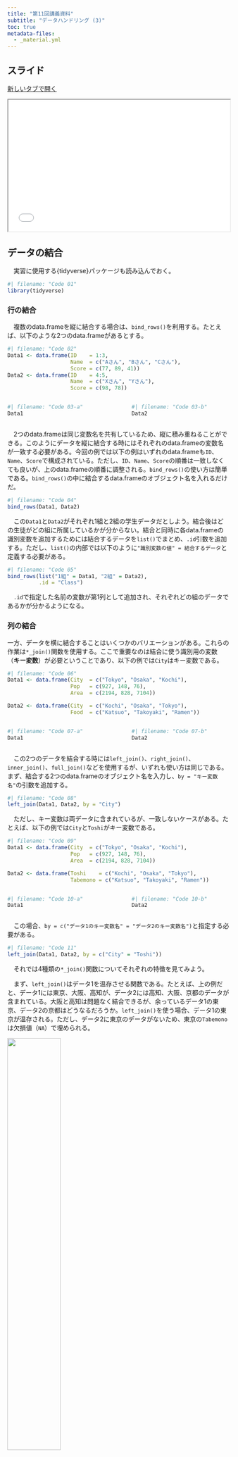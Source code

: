 ```yaml
---
title: "第11回講義資料"
subtitle: "データハンドリング (3)"
toc: true
metadata-files: 
  - _material.yml
---
```


## スライド {.unlisted}

<a href="../../slides/micro/handling3.html" class="btn btn-primary btn-sm" target="_blank" role="button"><i class="bi bi-window"></i> 新しいタブで開く</a>

```{=html}
<iframe class="slide-deck" src="../../slides/micro/handling3.html" width="100%" style="aspect-ratio: 16 / 9.5;"></iframe>
```

## データの結合

　実習に使用する{tidyverse}パッケージも読み込んでおく。

```r
#| filename: "Code 01"
library(tidyverse)
```

### 行の結合

　複数のdata.frameを縦に結合する場合は、`bind_rows()`を利用する。たとえば、以下のような2つのdata.frameがあるとする。

```r
#| filename: "Code 02"
Data1 <- data.frame(ID    = 1:3, 
                    Name  = c("Aさん", "Bさん", "Cさん"),
                    Score = c(77, 89, 41))
Data2 <- data.frame(ID    = 4:5, 
                    Name  = c("Xさん", "Yさん"),
                    Score = c(98, 78))
```

:::: {.columns}

::: {.column width=48%}
```r
#| filename: "Code 03-a"
Data1
```
:::

::: {.column width=4%}

:::

::: {.column width=48%}
```r
#| filename: "Code 03-b"
Data2
```
:::

::::

　2つのdata.frameは同じ変数名を共有しているため、縦に積み重ねることができる。このようにデータを縦に結合する時にはそれぞれのdata.frameの変数名が一致する必要がある。今回の例では以下の例はいずれのdata.frameも`ID`、`Name`、`Score`で構成されている。ただし、`ID`、`Name`、`Score`の順番は一致しなくても良いが、上のdata.frameの順番に調整される。`bind_rows()`の使い方は簡単である。`bind_rows()`の中に結合するdata.frameのオブジェクト名を入れるだけだ。

```r
#| filename: "Code 04"
bind_rows(Data1, Data2)
```

　この`Data1`と`Data2`がそれぞれ1組と2組の学生データだとしよう。結合後はどの生徒がどの組に所属しているかが分からない。結合と同時に各data.frameの識別変数を追加するためには結合するデータを`list()`でまとめ、`.id`引数を追加する。ただし、`list()`の内部では以下のように`"識別変数の値" = 結合するデータ`と定義する必要がある。

```r
#| filename: "Code 05"
bind_rows(list("1組" = Data1, "2組" = Data2),
          .id = "Class")
```

　`.id`で指定した名前の変数が第1列として追加され、それぞれどの組のデータであるかが分かるようになる。

### 列の結合

一方、データを横に結合することはいくつかのバリエーションがある。これらの作業は`*_join()`関数を使用する。ここで重要なのは結合に使う識別用の変数（**キー変数**）が必要ということであり、以下の例では`City`はキー変数である。

```r
#| filename: "Code 06"
Data1 <- data.frame(City  = c("Tokyo", "Osaka", "Kochi"),
                    Pop   = c(927, 148, 76),
                    Area  = c(2194, 828, 7104))

Data2 <- data.frame(City  = c("Kochi", "Osaka", "Tokyo"),
                    Food  = c("Katsuo", "Takoyaki", "Ramen"))
```

:::: {.columns}

::: {.column width=48%}
```r
#| filename: "Code 07-a"
Data1
```
:::

::: {.column width=4%}
:::

::: {.column width=48%}
```r
#| filename: "Code 07-b"
Data2
```
:::

::::

　この2つのデータを結合する時には`left_join()`、`right_join()`、`inner_join()`、`full_join()`などを使用するが、いずれも使い方は同じである。まず、結合する2つのdata.frameのオブジェクト名を入力し、`by = "キー変数名"`の引数を追加する。

```r
#| filename: "Code 08"
left_join(Data1, Data2, by = "City")
```

　ただし、キー変数は両データに含まれているが、一致しないケースがある。たとえば、以下の例では`City`と`Toshi`がキー変数である。

```r
#| filename: "Code 09"
Data1 <- data.frame(City  = c("Tokyo", "Osaka", "Kochi"),
                    Pop   = c(927, 148, 76),
                    Area  = c(2194, 828, 7104))

Data2 <- data.frame(Toshi    = c("Kochi", "Osaka", "Tokyo"),
                    Tabemono = c("Katsuo", "Takoyaki", "Ramen"))
```

:::: {.columns}

::: {.column width=48%}
```r
#| filename: "Code 10-a"
Data1
```
:::

::: {.column width=4%}
:::

::: {.column width=48%}
```r
#| filename: "Code 10-b"
Data2
```
:::

::::

　この場合、`by = c("データ1のキー変数名" = "データ2のキー変数名")`と指定する必要がある。

```r
#| filename: "Code 11"
left_join(Data1, Data2, by = c("City" = "Toshi"))
```

　それでは4種類の`*_join()`関数についてそれぞれの特徴を見てみよう。

　まず、`left_join()`はデータ1を温存させる関数である。たとえば、上の例だと、データ1には東京、大阪、高知が、データ2には高知、大阪、京都のデータが含まれている。大阪と高知は問題なく結合できるが、余っているデータ1の東京、データ2の京都はどうなるだろうか。`left_join()`を使う場合、データ1の東京が温存される。ただし、データ2に東京のデータがないため、東京の`Tabemono`は欠損値（`NA`）で埋められる。

:::{layout-ncol=2}
![](Figs/handling3/Merge_Left.png){width=49% fig-align="center"}

![](Figs/handling3/left-join.gif){width=49% fig-align="center"}
:::

　一方、`right_join()`はデータ2が温存される。つまり、京都の行が残り、京都の`Pop`と`Area`は欠損値となる。


:::{layout-ncol=2}
![](Figs/handling3/Merge_Right.png){width=49% fig-align="center"}

![](Figs/handling3/right-join.gif){width=49% fig-align="center"}
:::

　`inner_join()`は両データに同時に存在する行のみが結合対象となるため、大阪と高知の行のみが結合される。

:::{layout-ncol=2}
![](Figs/handling3/Merge_Inner.png){width=49% fig-align="center"}

![](Figs/handling3/inner-join.gif){width=49% fig-align="center"}
:::

　最後に、`full_join()`はデータ1とデータ2すべてを温存させ、欠損しているセルは欠損値（`NA`）で埋められる。

:::{layout-ncol=2}
![](Figs/handling3/Merge_Full.png){width=49% fig-align="center"}

![](Figs/handling3/full-join.gif){width=49% fig-align="center"}
:::

それでは以下のデータで実際に比較してみよう。

```r
#| filename: "Code 12"
df1 <- tibble(Pref  = c("東京", "大阪", "京都"),
              Score = c(3.5, 4, 4.2))
df2 <- tibble(Pref  = c("東京", "大阪", "高知"),
              N     = c(3220, 1325, 111))
```

:::: {.columns}

::: {.column width=48%}
```r
#| filename: "Code 13-a"
df1
```
:::

::: {.column width=4%}
:::

::: {.column width=48%}
```r
#| filename: "Code 13-b"
df2
```
:::

::::

　それぞれの`*_join()`関数の動きを実際に確認してみよう。

:::: {.columns}

::: {.column width=48%}
```r
#| filename: "Code 14-a"
left_join(df1, df2, by = "Pref")
```
:::

::: {.column width=4%}
:::

::: {.column width=48%}
```r
#| filename: "Code 14-b"
right_join(df1, df2, by = "Pref")
```
:::

::::

:::: {.columns}

::: {.column width=48%}
```r
#| filename: "Code 14-c"
inner_join(df1, df2, by = "Pref")
```
:::

::: {.column width=4%}
:::

::: {.column width=48%}
```r
#| filename: "Code 14-d"
full_join(df1, df2, by = "Pref")
```
:::

::::

　キー変数が複数あることもある。たとえば、以下のように分析の単位（=行）が地域$\times$年度である可能性もあろう。

:::: {.columns}

::: {.column width=49%}
```r
#| filename: "Code 15-a"
df3 <- tibble(Country = c("A", "A", "A", 
                          "B", "B", "B",
                          "C", "C", "C"),
              Year    = c(2020, 2021, 2022, 
                          2020, 2021, 2022,
                          2020, 2021, 2022),
              GDP     = c(100, 150, 200,
                          100, 120, 120,
                          200, 180, 90))

df3
```
:::

::: {.column width=2%}
:::

::: {.column width=49%}
```r
#| filename: "Code 15-b"
df4 <- tibble(Country = c("A", "B", "C", 
                          "A", "B", "C",
                          "A", "B", "C"),
              Year    = c(2020, 2020, 2020, 
                          2021, 2021, 2021,
                          2022, 2022, 2022),
              Pop     = c(1000, 8000, 5000,
                          1100, 7000, 6000,
                          1100, 8000, 7800))

df4
```
:::

::::

　この場合、`Country`、または`Year`のみをキー変数として使うのではなく、両方をキー変数として使う必要がある。複数のキー変数を指定するときには`by = c("キー変数1", "キー変数2")`のように指定する。

```r
#| filename: "Code 16"
left_join(df3, df4, by = c("Country", "Year"))
```

## 整然データ構造

　Tidy dataとはHadley Wickhamが提唱した**データ分析に適したデータ構造**であり、日本語では**整然データ**、または簡潔データとも訳される。整然データはパソコンにとって読みやすいデータであり、Rにおける多くの分析はこの整然データを基づいて行われる。ただし、パソコンにとって読みやすいデータが必ずしも人間にとって読みやすいデータであることを意味するわけではない。2つが一致する場合もあれば、一致しない場合もある。{tidyr}パッケージは整然ではないデータ（=雑然データ）を整然データへ変形するパッケージであり、次回紹介する{ggplot2}は整然データを前提として開発されたパッケージである。

### 4つの原則

　整然データには4つの原則がある。

1. 1つの列は、1つの変数を表す
2. 1つの行は、1つの観測を表す
3. 1つのセルは、1つの値を表す
4. 1つの表は、1つの観測単位をもつ

　以下ではそれぞれの原則について解説する。

**原則1: 1列1変数**

　これは1つの列は1つの変数を意味するといった、一見当たり前のように見える原則であるが、実は雑然データのほとんどは、この原則1を満たしていない。たとえば、以下のようなデータを考えてみよう。これは3人の被験者に対し、薬を飲む前後の数学成績を測定したデータである。このデータを構成する変数は、被験者名、処置の前後、数学成績の3つである。薬を飲む前の数学関席は`Control`列、薬を飲んだ後の数学成績が`Treatment`列である。

![](Figs/handling3/TidyData1.png){width=80% fig-align="center"}

　このデータの問題は「数学成績」といった一つの変数が2列に分かれていることである。実はこのデータは以下の原則2も満たしてない。原則2を満たしていないデータはほとんど原則1を満たしていないケースが多い。

**原則2: 1行1観察**

　1行に1つの観察が入るということも当たり前のように思える。しかし、「1つの観察 = 1つの値」を意味するわけではない。先ほどのデータもそれぞれのセルには1つの値のみ入っている。ここでの「観察」とは観察単位ごとに測定された**値の集合**であり、**観察単位**は人、企業、国、時間などがある。このデータの観察単位は「人」ではない。今回のデータにおける観察単位は「人 $\times$ 時間」である。たとえば、「投薬前のXさんの数学成績」が一つの観察である。しかし、以下の左側のデータは一つの行にある学生の投薬前の数学成績と投薬後の数学成績、つまり2つの観察が混じっていることとなる。

![](Figs/handling3/TidyData2.png){width=80% fig-align="center"}

**原則3: 1セル1値**

　1つのセルに1つの値のみが含まれるといった原則3は、これに反するケースは多くない。以下のように「Hadleyさんは投薬前後で数学成績が変わらないから、一つのセルにまとめよう」といったことはめったにないだろう。

![](Figs/handling3/TidyData3.png){width=40% fig-align="center"}

```r
#| echo: false
#| out-width: "400px"
knitr::include_graphics("Figs/handling3/TidyData3.png")
```

　しかし、一部の例外も存在する。たとえば、1つのセルに`2020/8/24`という値があるとしよう。このセルには「年」と「月」、「日」といった3つの値が含まれている。分析の目的によっては年月日を全て異なるセルに割り当てる必要もあるが、このままで問題とならないケースもある。分析単位が日であれば、このままで問題ないが、分析単位が「年$\times$月$\times$日」であれば、3つのセルに分ける必要があろう。

**原則4: 1表1単位**

　最後の原則4は1つの表は1単位を表すことである。実は1つの表に複数の分析単位が含まれるケースがかなり多い。以下の図は政府統計の例であるが、1つの表に「国」、「都道府県」、「市区町村」、「行政区」の単位が混在していることが分かる。

![](Figs/handling3/TidyData4.png){width=80% fig-align="center"}

　また、最後の行に「合計」や「平均」が入るケースも多い。最後の行以外は個人が単位であるが、最後の行のみクラスになっている。「1表1単位」原則を満たさない場合、`filter()`関数等で、異なる単位の行を除外することができる。

![](Figs/handling3/TidyData5.png){width=50% fig-align="center"}

### {tidyr}パッケージ

![](Figs/handling3/tidyr.png){width=25% fig-align="center"}

　{tidyr}パッケージは雑然データから整然データへ変形をサポートするパッケージである。主に使う関数は以下の3つである。

* `pivot_longer()`: Wide型データ$\rightarrow$Long型データ
* `pivot_wider()`: Long型データ$\rightarrow$Wide型データ
* `separate()`: セルの分割（例:「年月日」から「年」、「月」、「日」へ）

　それでは、サポートページの「データ州」実習用データ（`covid_sample.csv`）をダウンロードし、読み込んでみよう。このデータは中国、日本、韓国、モンゴル、台湾（アルファベット順）の5日間COVID-19新規感染者数データであり、[Johns Hopkins University Center for Systems Science and Engineering](https://github.com/CSSEGISandData/COVID-19)から入手したものである。

```r
#| filename: "Code 17"
COVID_df <- read_csv("Data/covid_sample.csv")
COVID_df
```

　このデータは整然データだろうか、あるいは雑然データだろうか。まずは、本データの観察単位を明らかにする必要がある。これらのデータは「**時点**XにおけるY**地域**の**新規感染者数**と**人口**」を測定したものである。したがって、このデータの観察単位は「地域$\times$時間」であり、測定されたものは新規感染者数と人口である。したがって、整然データであるためには、「地域名」、「時間」、「人口」、「新規感染者数」の4つの変数で構成される必要がある。一方、現在のデータでは新規感染者数が5列に渡って格納されており、計7列のデータである。

　このデータを整然データに変えるには、7列のデータを4列のデータに変形する必要がある。2つのデータが同じ情報を持つのであれば、列が多いデータは行が少なく、行が多いデータは列が少なくなるはずである。ここで相対的な横長のデータをwide型、縦長のデータをlong型と呼ぶ。今回の場合はwide型データをlong型データへ変換する必要があり、多くの雑然データの扱いはwide型$\rightarrow$long型の整形が必要となる。

　ここで使う関数が`pivot_longer()`関数である。使い方は以下の通りである。

```r
#| filename: "Code 18"
#| eval: false
データ |>
  pivot_longer(cols      = 変数が格納されている列,
               names_to  = "元の列名が入る変数名",
               values_to = "変数の値が入る変数名")
```

　我々がやりたい作業は`2022/06/09`列から`2022/06/13`列までの5列を1つの列としてまとめることである。まとめる列は`cols`引数で指定する。そして、これまで変数名だったもの（たとえば、`2022/06/11`など）が入る新しい列名と、値が入る新しい列名を、それぞれ`names_to`と`values_to`で指定する。ここでは時点は`Date`、新規感染者数は`New_Cases`という列として格納するとしよう。注意すべき点としては、これらの新しい変数名は`"`で囲むことである。

　ただし、`cols`の場合、`"`で囲んでも、囲まなくても良い。ただし、列名に記号が入っていたり、数字で始まる列名は`"`で囲む必要がある。また、`cols`では隣接した列を選択する`:`や`starts_with()`なども使用可能である。

```r
#| filename: "Code 19"
COVID_Long <- COVID_df |> 
  # cols = starts_with("2022") でも良い
  pivot_longer(cols      = "2022/06/09":"2022/06/13",
               names_to  = "Date",
               values_to = "New_Cases")
COVID_Long
```

 逆に、long型データをwide型データへ整形する際は`pivot_wider()`を使用する。雑然データはwide型データが多いとは既に説明したが、雑然データの方が**人間にとっては**読みやすい場合もある。上の新型コロナのデータもwide型の方が読みやすい人もいるだろう。データ分析に適したデータは整然データであるが、報告に適したデータとしては必ずしもこの関係は成立しない。図表を作成する際は常に読む側の立場から考える必要があろう。

　この`pivot_wider()`関数の使い方は`pivot_longer()`の類似している。`names_to`と`values_to`がそれぞれ`naems_from`と`values_from`に変わっただけである。

```r
#| filename: "Code 20"
COVID_Long |>
  pivot_wider(names_from  = "Date",
              values_from = "New_Cases")
```

　最後にセルの値を分割する`separate()`関数について解説する。たとえば、月や曜日ごとの新規感染者数をまとめようとした場合、時点の列が「YYYY年MM月DD日」になっていては困る。これらの年、月、日に分割する必要があろう。先ほど作成した`COVID_Long`の`Date`列を`Year`、`Month`、`Day`に分けてみよう。

　`col`は分割する列の名前を、`into`には分割後の列名を、`sep`は分割の区切りとなる記号などを指定する。

```r
#| filename: "Code 21"
#| eval: false
データ |>
  separate(col  = "分割する列名",
           into = c("分割後の列名1", "分割後の列名2", ...),
           sep  = "分割する基準")
```

　`"2022/10/08"`の場合、`"/"`で分ければ、`"2022"`、`"10"`、`"08"`に分割されるだろう。これあらをそれぞれ、`Year`、`Month`、`Day`といった3つの列に分割してみよう。

```r
#| filename: "Code 22"
COVID_Long |>
  separate(col  = "Date",
           into = c("Year", "Month", "Day"),
           sep  = "/")
```

　もし、区切りとなる記号が存在しない場合は、**正規表現（regular expression; 「正則表現」とも約される）**の知識が必要となる。テキスト分析に興味があるなら必須の知識であるが、本講義の射程外である。ここでは都道府県と市区町村を分けるサンプルコードのみ紹介する。

```r
#| filename: "Code 23"
City_Data <- tibble(City = c("北海道音威子府村",
                             "大阪府高槻市",
                             "広島県府中市",
                             "鹿児島県指宿市"),
                    Pop  = c(693, 347424, 36471, 38207))

City_Data
```

```r
#| filename: "Code 24"
City_Data |>
   # 任意の2文字の後に「都道府県」のいずれかが来るか、
   # 任意の3文字の後に「県」が来たら、そこまでをブロック1、残りをブロック2とする
   # Cityの値を「ブロック1-ブロック2」に置換する
   mutate(City = str_replace(City, "^(.{2}[都道府県]|.{3}県)(.+)", 
                             "\\1-\\2")) |>
   # 「-」を基準に列を分割
   separate(col  = "City", into = c("Pref", "City"), sep  = "-")
```

### {tidyr}と{dplyr}

　これまでの例で見てきたように、{tidyr}の各関数を通して得られた結果はいずれもdata.frame（厳密にはtibble）構造である。また、{tidyr}の各関数の第一引数はdata.frameである。これは{tidyr}と{dplyr}を組み合わせることが可能であることを意味する。つまり、{tidyr}の関数から{dplyr}の関数、またがその逆の方向でパイプ演算子を使うこともできる。たとえば、今回の実習データをlong型へ整形し、100万人当たりの新規感染者数を`New_Case_per_1M`という列として格納し、国・地域（`Country`）ごとに`New_Case_per_1M`の平均とを計算する作業を、全てパイプで繋ぐこともできる。

```r
#| filename: "Code 25"
COVID_df |> 
  # Wide to Long
  pivot_longer(cols      = "2022/06/09":"2022/06/13",
               names_to  = "Date",
               values_to = "New_Cases") |>
  # 新規感染者数を人口であり、100万をかける
  mutate(New_Case_per_1M = New_Cases / Population * 1000000) |>
  # Countryでグルーピング
  group_by(Country) |>
  # New_Case_per_1Mの平均値を計算
  summarise(New_Case_per_1M = mean(New_Case_per_1M))
```

## 教科書

* 『私たちのR: ベストプラクティスの探求』
   * 「[データハンドリング[拡張]](https://www.jaysong.net/RBook/datahandling2.html)」
   * 「[整然データ構造](https://www.jaysong.net/RBook/tidydata.html)」

